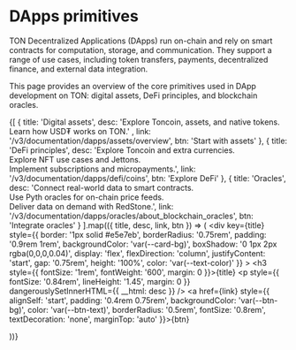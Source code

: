 
# DApps primitives

TON Decentralized Applications (DApps) run on-chain and rely on smart contracts for computation, storage, and communication. They support a range of use cases, including token transfers, payments, decentralized finance, and external data integration.

This page provides an overview of the core primitives used in DApp development on TON: digital assets, DeFi principles, and blockchain oracles.

<div style={{
  display: 'grid',
  gridTemplateColumns: 'repeat(auto-fit, minmax(250px, 1fr))',
  gap: '1.25rem',
  marginTop: '1.5rem'
}}>

  {[
    {
      title: 'Digital assets',
      desc: 'Explore Toncoin, assets, and native tokens. <br> Learn how USD₮ works on TON.' ,
      link: '/v3/documentation/dapps/assets/overview',
      btn: 'Start with assets'
    },
    {
      title: 'DeFi principles',
      desc: 'Explore Toncoin and extra currencies. <br> Explore NFT use cases and Jettons. <br>  Implement subscriptions and micropayments.',
      link: '/v3/documentation/dapps/defi/coins',
      btn: 'Explore DeFi'
    },
    {
      title: 'Oracles',
      desc: 'Connect real-world data to smart contracts. <br> Use Pyth oracles for on-chain price feeds. <br> Deliver data on demand with RedStone.',
      link: '/v3/documentation/dapps/oracles/about_blockchain_oracles',
      btn: 'Integrate oracles'
    }
  ].map(({ title, desc, link, btn }) => (
    <div
      key={title}
      style={{
        border: '1px solid  #e5e7eb',
        borderRadius: '0.75rem',
        padding: '0.9rem 1rem',
        backgroundColor: 'var(--card-bg)',
        boxShadow: '0 1px 2px rgba(0,0,0,0.04)',
        display: 'flex',
        flexDirection: 'column',
        justifyContent: 'start',
        gap: '0.75rem',
        height: '100%',
        color: 'var(--text-color)'
      }}
    >
      <h3 style={{ fontSize: '1rem', fontWeight: '600', margin: 0 }}>{title}</h3>
      <p style={{ fontSize: '0.84rem', lineHeight: '1.45', margin: 0 }} dangerouslySetInnerHTML={{ __html: desc }} />
      <a href={link} style={{
        alignSelf: 'start',
        padding: '0.4rem 0.75rem',
        backgroundColor: 'var(--btn-bg)',
        color: 'var(--btn-text)',
        borderRadius: '0.5rem',
        fontSize: '0.8rem',
        textDecoration: 'none',
        marginTop: 'auto'
      }}>{btn}</a>
    </div>
  ))}
</div>

<Feedback/>
